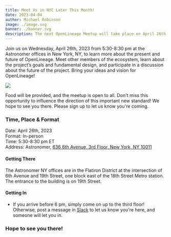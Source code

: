 ```yaml
---
title: Meet Us in NYC Later This Month!
date: 2023-04-04
author: Michael Robinson
image: ./image.svg
banner: ./banner.svg
description: The next OpenLineage Meetup will take place on April 26th in NYC.
---
```


Join us on Wednesday, April 26th, 2023 from 5:30-8:30 pm at the Astronomer offices 
in New York, NY, to learn more about the present and future of OpenLineage. Meet 
other members of the ecosystem, learn about the project’s goals and fundamental 
design, and participate in a discussion about the future of the project. Bring 
your ideas and vision for OpenLineage!

![](./banner.svg#banner)

<!--truncate-->

Food will be provided, and the meetup is open to all. Don't miss this opportunity 
to influence the direction of this important new standard! We hope to see you 
there. Please sign up to let us know you're coming.

### Time, Place & Format

Date: April 26th, 2023  
Format: In-person  
Time: 5:30-8:30 pm ET  
Address: Astronomer, [636 6th Avenue, 3rd Floor, New York, NY 10011](https://goo.gl/maps/y2GZdg3St4PWHzh66)

#### Getting There
The Astronomer NY offices are in the Flatiron District at the intersection of 6th 
Avenue and 19th Street, one block east of the 18th Street Metro station. The entrance 
to the building is on 19th Street.

#### Getting In 
- If you arrive before 6 pm, simply come on up to the third floor! Otherwise, post 
a message in [Slack](http://bit.ly/OpenLineageSlack) to let us know you're here, 
and someone will let you in.

### Hope to see you there!
